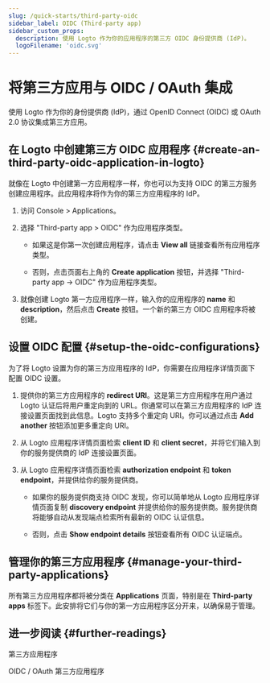 ```yaml
---
slug: /quick-starts/third-party-oidc
sidebar_label: OIDC (Third-party app)
sidebar_custom_props:
  description: 使用 Logto 作为你的应用程序的第三方 OIDC 身份提供商 (IdP)。
  logoFilename: 'oidc.svg'
---
```


# 将第三方应用与 OIDC / OAuth 集成

使用 Logto 作为你的身份提供商 (IdP)，通过 OpenID Connect (OIDC) 或 OAuth 2.0 协议集成第三方应用。

## 在 Logto 中创建第三方 OIDC 应用程序 \{#create-an-third-party-oidc-application-in-logto}

就像在 Logto 中创建第一方应用程序一样，你也可以为支持 OIDC 的第三方服务创建应用程序。此应用程序将作为你的第三方应用程序的 IdP。

1. 访问 <CloudLink to="/applications">Console > Applications</CloudLink>。

2. 选择 "Third-party app > OIDC" 作为应用程序类型。

   - 如果这是你第一次创建应用程序，请点击 **View all** 链接查看所有应用程序类型。

   - 否则，点击页面右上角的 **Create application** 按钮，并选择 "Third-party app -> OIDC" 作为应用程序类型。

3. 就像创建 Logto 第一方应用程序一样，输入你的应用程序的 **name** 和 **description**，然后点击 **Create** 按钮。一个新的第三方 OIDC 应用程序将被创建。

## 设置 OIDC 配置 \{#setup-the-oidc-configurations}

为了将 Logto 设置为你的第三方应用程序的 IdP，你需要在应用程序详情页面下配置 OIDC 设置。

1. 提供你的第三方应用程序的 **redirect URI**。这是第三方应用程序在用户通过 Logto 认证后将用户重定向到的 URL。你通常可以在第三方应用程序的 IdP 连接设置页面找到此信息。Logto 支持多个重定向 URI。你可以通过点击 **Add another** 按钮添加更多重定向 URI。

2. 从 Logto 应用程序详情页面检索 **client ID** 和 **client secret**，并将它们输入到你的服务提供商的 IdP 连接设置页面。

3. 从 Logto 应用程序详情页面检索 **authorization endpoint** 和 **token endpoint**，并提供给你的服务提供商。

   - 如果你的服务提供商支持 OIDC 发现，你可以简单地从 Logto 应用程序详情页面复制 **discovery endpoint** 并提供给你的服务提供商。服务提供商将能够自动从发现端点检索所有最新的 OIDC 认证信息。

   - 否则，点击 **Show endpoint details** 按钮查看所有 OIDC 认证端点。

## 管理你的第三方应用程序 \{#manage-your-third-party-applications}

所有第三方应用程序都将被分类在 **Applications** 页面，特别是在 **Third-party apps** 标签下。此安排将它们与你的第一方应用程序区分开来，以确保易于管理。

## 进一步阅读 \{#further-readings}

<Url href="/integrate-logto/third-party-applications">第三方应用程序</Url>

<Url href="/integrate-logto/third-party-applications/oidc-oauth-third-party-applications">
  OIDC / OAuth 第三方应用程序
</Url>
